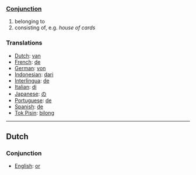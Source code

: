 ===[[Conjunction]]===

# belonging to
# consisting of, e.g. ''house of cards''

===Translations===

*[[Dutch]]: [[van]]
*[[French]]: [[de]]
*[[German]]: [[von]]
*[[Indonesian]]: [[dari]]
*[[Interlingua]]: [[de]]
*[[Italian]]: [[di]]
*[[Japanese]]: [[の]]
*[[Portuguese]]: [[de]]
*[[Spanish]]: [[de]]
*[[Tok Pisin]]: [[bilong]]

----

==Dutch==

===Conjunction===

*[[English]]: [[or]]